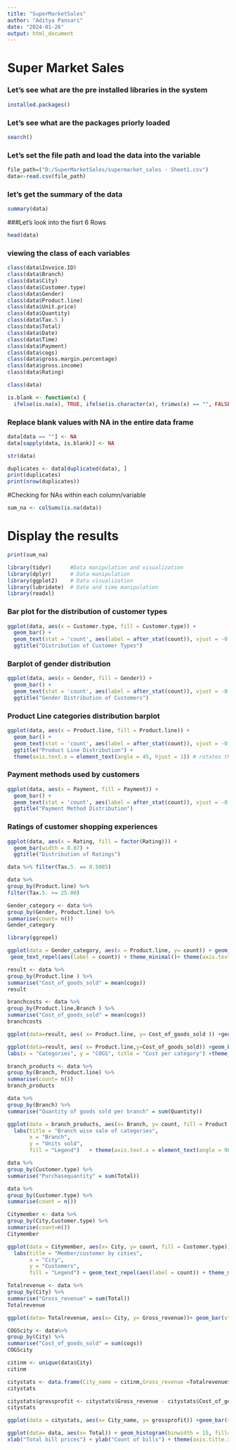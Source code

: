 ---
title: "SuperMarketSales"
author: "Aditya Pansari"
date: "2024-01-26"
output: html_document
---
# Super Market Sales
### Let's see what are the pre installed libraries in the system
```{r}
installed.packages()

```
### Let's see what are the packages priorly loaded
```{r}
search()
```
### Let's set the file path and load the data into the variable
```{r}
file_path=("D:/SuperMarketSales/supermarket_sales - Sheet1.csv")
data<-read.csv(file_path) 
```
### let's get the summary of the data
```{r}
summary(data)
```
###Let's look into the fisrt 6 Rows
```{r}
head(data)
```
### viewing the class of each variables
```{r}
class(data$Invoice.ID)
class(data$Branch)
class(data$City)
class(data$Customer.type)
class(data$Gender)
class(data$Product.line)
class(data$Unit.price)
class(data$Quantity)
class(data$Tax.5.)
class(data$Total)
class(data$Date)
class(data$Time)
class(data$Payment)
class(data$cogs)
class(data$gross.margin.percentage)
class(data$gross.income)
class(data$Rating)
```
```{r}
class(data)
```
```{r}
is.blank <- function(x) {
  ifelse(is.na(x), TRUE, ifelse(is.character(x), trimws(x) == "", FALSE))}
```
### Replace blank values with NA in the entire data frame
```{r}
data[data == ""] <- NA
data[sapply(data, is.blank)] <- NA
```

```{r}
str(data)
```

```{r}
duplicates <- data[duplicated(data), ]
print(duplicates)
print(nrow(duplicates))
```
#Checking for NAs within each column/variable
```{r}
sum_na <- colSums(is.na(data))
```
# Display the results
```{r}
print(sum_na)
```
```{r}
library(tidyr)      #Data manipulation and visualization
library(dplyr)      # Data manipulation
library(ggplot2)    # Data visualization
library(lubridate)  # Date and time manipulation
library(readxl)
```

### Bar plot for the distribution of customer types
```{r}
ggplot(data, aes(x = Customer.type, fill = Customer.type)) +
  geom_bar() +
  geom_text(stat = 'count', aes(label = after_stat(count)), vjust = -0.5, color = 'black', size = 4) +  
  ggtitle("Distribution of Customer Types")

```

###  Barplot of gender distribution
```{r}
ggplot(data, aes(x = Gender, fill = Gender)) +
  geom_bar() +
  geom_text(stat = 'count', aes(label = after_stat(count)), vjust = -0.5, color = 'black', size = 4) +  
  ggtitle("Gender Distribution of Customers")
```

### Product Line categories distribution barplot
```{r}
ggplot(data, aes(x = Product.line, fill = Product.line)) +
  geom_bar() +
  geom_text(stat = 'count', aes(label = after_stat(count)), vjust = -0.5, color = 'black', size = 4) +  
  ggtitle("Product Line Distribution") +
  theme(axis.text.x = element_text(angle = 45, hjust = 1)) # rotates the labels on the x axis
```

### Payment methods used by customers
```{r}
ggplot(data, aes(x = Payment, fill = Payment)) +
  geom_bar() +
  geom_text(stat = 'count', aes(label = after_stat(count)), vjust = -0.5, color = 'black', size = 4) +  
  ggtitle("Payment Method Distribution")
```

### Ratings of customer shopping experiences
```{r}
ggplot(data, aes(x = Rating, fill = factor(Rating))) +
  geom_bar(width = 0.07) + 
  ggtitle("Distribution of Ratings")
```

```{r}
data %>% filter(Tax.5. == 0.5085)
```

```{r}
data %>%
group_by(Product.line) %>%
filter(Tax.5. >= 25.00)
```

```{r}
Gender_category <- data %>%
group_by(Gender, Product.line) %>%
summarise(count= n())
Gender_category
```

```{r}
library(ggrepel)
```

```{r}
ggplot(data = Gender_category, aes(x = Product.line, y= count)) + geom_bar(stat = "identity", width = 0.6, aes(fill = Gender)) + coord_flip() +
 geom_text_repel(aes(label = count)) + theme_minimal()+ theme(axis.text.x = element_text(angle = 90)) + scale_fill_brewer(palette="Spectral")
```

```{r}
result <- data %>%
group_by(Product.line ) %>%
summarise("Cost_of_goods_sold" = mean(cogs))
result
```

```{r}
branchcosts <- data %>%
group_by(Product.line,Branch ) %>%
summarise("Cost_of_goods_sold" = mean(cogs))
branchcosts
```

```{r}
ggplot(data=result, aes( x= Product.line, y= Cost_of_goods_sold )) +geom_point(aes(colour = Product.line)) + theme(axis.text.x = element_text(angle = 60)) + scale_fill_brewer(palette="Spectral")
```

```{r}
ggplot(data=result, aes( x= Product.line,y=Cost_of_goods_sold)) +geom_bar(stat = "identity", width = 0.6,aes(fill = Product.line)) +
labs(x = "Categories", y = "COGS", title = "Cost per category") +theme_minimal() + theme(axis.text.x = element_text(angle = 90)) + scale_fill_brewer(palette="Spectral")
```

```{r}
branch_products <- data %>%
group_by(Branch, Product.line) %>%
summarise(count= n())
branch_products
```

```{r}
data %>%
group_by(Branch) %>%
summarise("Quantity of goods sold per branch" = sum(Quantity))
```

```{r}
ggplot(data = branch_products, aes(x= Branch, y= count, fill = Product.line)) + geom_bar(stat = "identity") +
  labs(title = "Branch wise sale of categories",
       x = "Branch",
       y = "Units sold",
       fill = "Legend")   + theme(axis.text.x = element_text(angle = 90)) +theme_minimal() + scale_fill_brewer(palette="Spectral")
```

```{r}
data %>%
group_by(Customer.type) %>%
summarise("Purchasequantity" = sum(Total))
```

```{r}
data %>%
group_by(Customer.type) %>%
summarise(count = n())
```

```{r}
Citymember <- data %>%
group_by(City,Customer.type) %>%
summarise(count=n())
Citymember
```

```{r}
ggplot(data = Citymember, aes(x= City, y= count, fill = Customer.type)) + geom_bar(stat = "identity") +
  labs(title = "Member/customer by cities",
       x = "City",
       y = "Customers",
       fill = "Legend") + geom_text_repel(aes(label = count)) + theme_minimal() + scale_fill_brewer(palette="Spectral")
```

```{r}
Totalrevenue <- data %>%
group_by(City) %>%
summarise("Gross_revenue" = sum(Total))
Totalrevenue
```

```{r}
ggplot(data= Totalrevenue, aes(x= City, y= Gross_revenue))+ geom_bar(stat= "identity", width = 0.5, fill = "#75ae97", colour ="White")
```


```{r}
COGScity <- data%>%
group_by(City) %>%
summarise("Cost_of_goods_sold" = sum(cogs))
COGScity
```

```{r}
citinm <- unique(data$City)
citinm
```

```{r}
citystats <- data.frame(City_name = citinm,Gross_revenue =Totalrevenue$Gross_revenue,Cost_of_good_sold =COGScity$Cost_of_goods_sold)
citystats
```

```{r}
citystats$grossprofit <- citystats$Gross_revenue - citystats$Cost_of_good_sold
citystats
```


```{r}
ggplot(data = citystats, aes(x= City_name, y= grossprofit)) +geom_bar(stat = "identity", width = 0.5, fill = "#f56400") +theme_minimal()
```

```{r}
ggplot(data= data, aes(x= Total)) + geom_histogram(binwidth = 15, fill= "#5B6A87", colour = "Black") +
xlab("Total bill prices") + ylab("Count of bills") + theme(axis.title.x = element_text(colour = "red", size = 10), axis.title.y = element_text(colour = "Red", size = 10)) + ggtitle("Total bill")
```

```{r}

```

